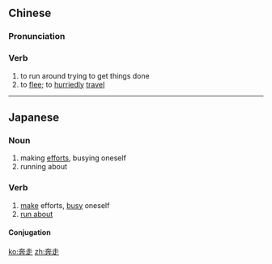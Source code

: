 ==Chinese==
{{zh-forms}}

===Pronunciation===
{{zh-pron
|m=bēnzǒu
|h=pfs=pûn-chéu
|mn=phun-cháu/pun-cháu
|cat=v
}}

===Verb===
{{zh-verb}}

# to run around trying to get things done
# to [[flee]]; to [[hurriedly]] [[travel]]

----

==Japanese==
{{ja-kanjitab|ほん|そう|yomi=on}}

===Noun===
{{ja-noun|ほんそう}}

# making [[efforts]], busying oneself
# running about

===Verb===
{{ja-verb-suru|ほんそう}}

# [[make]] efforts, [[busy]] oneself
# [[run about]]

====Conjugation====
{{ja-suru|ほんそう}}

[[ko:奔走]]
[[zh:奔走]]
